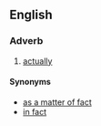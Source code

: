 ==English==

===Adverb===
{{en-adv|pos=[[in]] [[point]] [[of]] [[fact]]|-}}

# [[actually]]

====Synonyms====
*[[as a matter of fact]]
*[[in fact]]